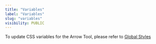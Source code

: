 ```yaml
---
title: "Variables"
label: "Variables"
slug: "variables"
visibility: PUBLIC
---
```


To update CSS variables for the Arrow Tool, please refer to [Global Styles](/global-styles/global-styles)